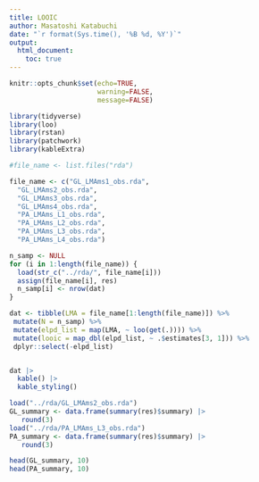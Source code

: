 ```yaml
---
title: LOOIC
author: Masatoshi Katabuchi
date: "`r format(Sys.time(), '%B %d, %Y')`"
output:
  html_document:
    toc: true
---
```


```r
knitr::opts_chunk$set(echo=TRUE,
                      warning=FALSE,
                      message=FALSE)
```


```r
library(tidyverse)
library(loo)
library(rstan)
library(patchwork)
library(kableExtra)
```

```r

#file_name <- list.files("rda")

file_name <- c("GL_LMAms1_obs.rda",
  "GL_LMAms2_obs.rda",
  "GL_LMAms3_obs.rda",
  "GL_LMAms4_obs.rda",
  "PA_LMAms_L1_obs.rda",
  "PA_LMAms_L2_obs.rda",
  "PA_LMAms_L3_obs.rda",
  "PA_LMAms_L4_obs.rda")

n_samp <- NULL
for (i in 1:length(file_name)) {
  load(str_c("../rda/", file_name[i]))
  assign(file_name[i], res)
  n_samp[i] <- nrow(dat)
}

dat <- tibble(LMA = file_name[1:length(file_name)]) %>%
 mutate(N = n_samp) %>%
 mutate(elpd_list = map(LMA, ~ loo(get(.)))) %>%
 mutate(looic = map_dbl(elpd_list, ~ .$estimates[3, 1])) %>%
 dplyr::select(-elpd_list)


dat |>
  kable() |>
  kable_styling()

```

```r

load("../rda/GL_LMAms2_obs.rda")
GL_summary <- data.frame(summary(res)$summary) |>
   round(3)
load("../rda/PA_LMAms_L3_obs.rda")
PA_summary <- data.frame(summary(res)$summary) |>
   round(3)

head(GL_summary, 10)
head(PA_summary, 10)

```